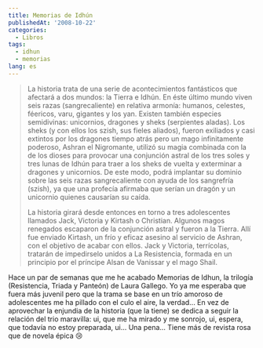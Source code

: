 ```yaml
---
title: Memorias de Idhún
publishedAt: '2008-10-22'
categories:
  - Libros
tags:
  - idhun
  - memorias
lang: es
---
```


> La historia trata de una serie de acontecimientos fantásticos que afectará a dos mundos: la Tierra e Idhún. En éste último mundo viven seis razas (sangrecaliente) en relativa armonía: humanos, celestes, féericos, varu, gigantes y los yan. Existen también especies semidivinas: unicornios, dragones y sheks (serpientes aladas). Los sheks (y con ellos los szish, sus fieles aliados), fueron exiliados y casi extintos por los dragones tiempo atrás pero un mago infinitamente poderoso, Ashran el Nigromante, utilizó su magia combinada con la de los dioses para provocar una conjunción astral de los tres soles y tres lunas de Idhún para traer a los sheks de vuelta y exterminar a dragones y unicornios. De este modo, podrá implantar su dominio sobre las seis razas sangrecaliente con ayuda de los sangrefría (szish), ya que una profecía afirmaba que serían un dragón y un unicornio quienes causarían su caída.
>
> La historia girará desde entonces en torno a tres adolescentes llamados Jack, Victoria y Kirtash o Christian. Algunos magos renegados escaparon de la conjunción astral y fueron a la Tierra. Allí fue enviado Kirtash, un frío y eficaz asesino al servicio de Ashran, con el objetivo de acabar con ellos. Jack y Victoria, terrícolas, tratarán de impedirselo unidos a La Resistencia, formada en un principio por el príncipe Alsan de Vanissar y el mago Shail.

Hace un par de semanas que me he acabado Memorias de Idhun, la trilogía (Resistencia, Triada y Panteón) de Laura Gallego. Yo ya me esperaba que fuera más juvenil pero que la trama se base en un trío amoroso de adolescentes me ha pillado con el culo el aire, la verdad... En vez de aprovechar la enjundia de la historia (que la tiene) se dedica a seguir la relación del trio maravilla: ui, que me ha mirado y me sonrojo, ui, espera, que todavía no estoy preparada, ui... Una pena... Tiene más de revista rosa que de novela épica 😢
